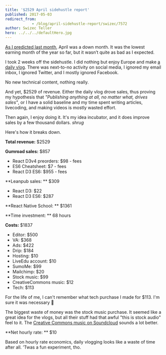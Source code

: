 ```yaml
---
title: '$2529 April sidehustle report'
published: 2017-05-03
redirect_from: 
            - /blog/april-sidehustle-report/swizec/7572
author: Swizec Teller
hero: ../../../defaultHero.jpg
---
```

[As I predicted last month](https://swizec.com/blog/march-2017-sidehustle-report/swizec/7540), April was a down month. It was the lowest earning month of the year so far, but it wasn’t quite as bad as I expected.



I took 2 weeks off the sidehustle. I did nothing but enjoy Europe and make [a daily vlog](https://www.youtube.com/watch?v=hL3pGjTlvio&list=PLF8WgaD4xmjUn5WldUkcy6YH1vLt7zbAx). There was next-to-no activity on social media, I ignored my email inbox, I ignored Twitter, and I mostly ignored Facebook.



No new technical content, nothing really.



And yet, $2529 of revenue. Either the daily vlog drove sales, thus proving my hypothesis that _"Publishing anything at all, no matter what, drives sales"_, or I have a solid baseline and my time spent writing articles, livecoding, and making videos is mostly wasted effort.



Then again, I enjoy doing it. It's my idea incubator, and it does improve sales by a few thousand dollars. _shrug_



Here's how it breaks down.



**Total revenue:** $2529



**Gumroad sales:** $857



- React D3v4 preorders: $98 - fees
- ES6 Cheatsheet: $7 - fees
- React D3 ES6: $955 - fees



\*\*Leanpub sales: \*\* $309



- React D3: $22
- React D3 ES6: $287



\*\*React Native School: \*\* $1361



\*\*Time investment: \*\* 68 hours



**Costs:** $1837



- Editor: $500
- VA: $368
- Ads: $422
- Drip: $184
- Hosting: $10
- LiveEdu account: $10
- SumoMe: $99
- Mailchimp: $20
- Stock music: $99
- CreativeCommons music: $12
- Tech: $113



For the life of me, I can't remember what tech purchase I made for $113. I'm sure it was necessary 🤔



The biggest waste of money was the stock music purchase. It seemed like a great idea for the vlogs, but all their stuff had that awful "this is stock audio" feel to it. The [Creative Commons music on Soundcloud](https://soundcloud.com/creativecommonsmusicfree) sounds a lot better.



\*\*Net hourly rate: \*\* $10



Based on hourly rate economics, daily vlogging looks like a waste of time after all. ’Twas a fun experiment, tho.